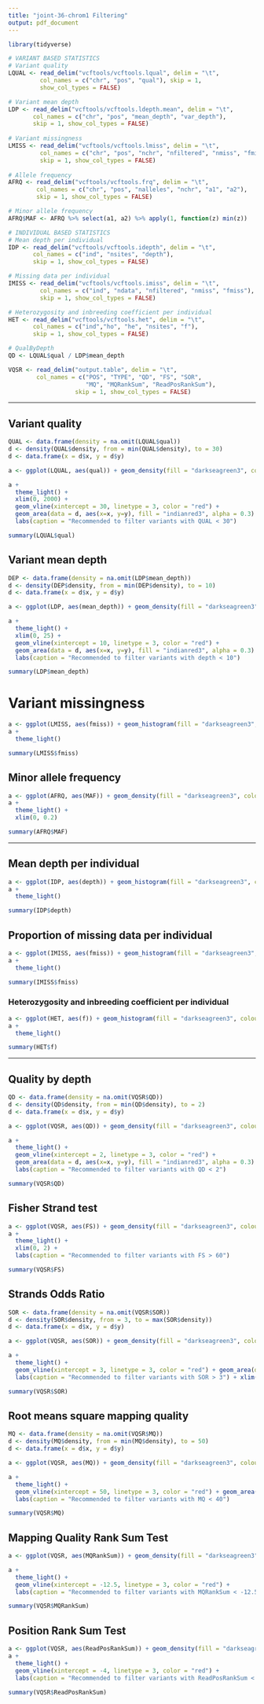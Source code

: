 ```yaml
---
title: "joint-36-chrom1 Filtering"
output: pdf_document
---
```

```r
library(tidyverse)
```

```r
# VARIANT BASED STATISTICS
# Variant quality
LQUAL <- read_delim("vcftools/vcftools.lqual", delim = "\t",
         col_names = c("chr", "pos", "qual"), skip = 1,
         show_col_types = FALSE)

# Variant mean depth
LDP <- read_delim("vcftools/vcftools.ldepth.mean", delim = "\t",
       col_names = c("chr", "pos", "mean_depth", "var_depth"), 
       skip = 1, show_col_types = FALSE)
 
# Variant missingness
LMISS <- read_delim("vcftools/vcftools.lmiss", delim = "\t",
         col_names = c("chr", "pos", "nchr", "nfiltered", "nmiss", "fmiss"),
         skip = 1, show_col_types = FALSE)
 
# Allele frequency
AFRQ <- read_delim("vcftools/vcftools.frq", delim = "\t",
        col_names = c("chr", "pos", "nalleles", "nchr", "a1", "a2"), 
        skip = 1, show_col_types = FALSE)

# Minor allele frequency
AFRQ$MAF <- AFRQ %>% select(a1, a2) %>% apply(1, function(z) min(z))
```


```r
# INDIVIDUAL BASED STATISTICS
# Mean depth per individual
IDP <- read_delim("vcftools/vcftools.idepth", delim = "\t",
       col_names = c("ind", "nsites", "depth"), 
       skip = 1, show_col_types = FALSE)

# Missing data per individual
IMISS <- read_delim("vcftools/vcftools.imiss", delim = "\t",
         col_names = c("ind", "ndata", "nfiltered", "nmiss", "fmiss"), 
         skip = 1, show_col_types = FALSE)

# Heterozygosity and inbreeding coefficient per individual
HET <- read_delim("vcftools/vcftools.het", delim = "\t",
       col_names = c("ind","ho", "he", "nsites", "f"), 
       skip = 1, show_col_types = FALSE)

# QualByDepth
QD <- LQUAL$qual / LDP$mean_depth
```

```r
VQSR <- read_delim("output.table", delim = "\t",
        col_names = c("POS", "TYPE", "QD", "FS", "SOR", 
                      "MQ", "MQRankSum", "ReadPosRankSum"), 
                   skip = 1, show_col_types = FALSE)
```

---

## Variant quality
```r
QUAL <- data.frame(density = na.omit(LQUAL$qual))
d <- density(QUAL$density, from = min(QUAL$density), to = 30)
d <- data.frame(x = d$x, y = d$y)

a <- ggplot(LQUAL, aes(qual)) + geom_density(fill = "darkseagreen3", colour = "black", alpha = 0.3)

a + 
  theme_light() + 
  xlim(0, 2000) + 
  geom_vline(xintercept = 30, linetype = 3, color = "red") + 
  geom_area(data = d, aes(x=x, y=y), fill = "indianred3", alpha = 0.3) + 
  labs(caption = "Recommended to filter variants with QUAL < 30")
```

```r
summary(LQUAL$qual)
```

## Variant mean depth
```r
DEP <- data.frame(density = na.omit(LDP$mean_depth))
d <- density(DEP$density, from = min(DEP$density), to = 10)
d <- data.frame(x = d$x, y = d$y)

a <- ggplot(LDP, aes(mean_depth)) + geom_density(fill = "darkseagreen3", colour = "black", alpha = 0.3)

a + 
  theme_light() + 
  xlim(0, 25) + 
  geom_vline(xintercept = 10, linetype = 3, color = "red") + 
  geom_area(data = d, aes(x=x, y=y), fill = "indianred3", alpha = 0.3) + 
  labs(caption = "Recommended to filter variants with depth < 10")
```

```r
summary(LDP$mean_depth)
```

# Variant missingness
```r
a <- ggplot(LMISS, aes(fmiss)) + geom_histogram(fill = "darkseagreen3", colour = "black", alpha = 0.3)
a + 
  theme_light() 
```

```r
summary(LMISS$fmiss)
```

## Minor allele frequency 
```r
a <- ggplot(AFRQ, aes(MAF)) + geom_density(fill = "darkseagreen3", colour = "black", alpha = 0.3)
a + 
  theme_light() + 
  xlim(0, 0.2)
```

```r
summary(AFRQ$MAF)
```

---

## Mean depth per individual 

```r
a <- ggplot(IDP, aes(depth)) + geom_histogram(fill = "darkseagreen3", colour = "black", alpha = 0.3)
a + 
  theme_light()
```

```r
summary(IDP$depth)
```

## Proportion of missing data per individual
```r
a <- ggplot(IMISS, aes(fmiss)) + geom_histogram(fill = "darkseagreen3", colour = "black", alpha = 0.3)
a + 
  theme_light()
```

```r
summary(IMISS$fmiss)
```

### Heterozygosity and inbreeding coefficient per individual
```r
a <- ggplot(HET, aes(f)) + geom_histogram(fill = "darkseagreen3", colour = "black", alpha = 0.3)
a + 
  theme_light()
```

```r
summary(HET$f)
```

---

## Quality by depth
```r
QD <- data.frame(density = na.omit(VQSR$QD))
d <- density(QD$density, from = min(QD$density), to = 2)
d <- data.frame(x = d$x, y = d$y)

a <- ggplot(VQSR, aes(QD)) + geom_density(fill = "darkseagreen3", colour = "black", alpha = 0.5)

a + 
  theme_light() + 
  geom_vline(xintercept = 2, linetype = 3, color = "red") + 
  geom_area(data = d, aes(x=x, y=y), fill = "indianred3", alpha = 0.3) + 
  labs(caption = "Recommended to filter variants with QD < 2")
```

```r
summary(VQSR$QD)
```

## Fisher Strand test
```r
a <- ggplot(VQSR, aes(FS)) + geom_density(fill = "darkseagreen3", colour = "black", alpha = 0.3)
a + 
  theme_light() + 
  xlim(0, 2) + 
  labs(caption = "Recommended to filter variants with FS > 60")
```

```r
summary(VQSR$FS)
```

## Strands Odds Ratio 
```r
SOR <- data.frame(density = na.omit(VQSR$SOR))
d <- density(SOR$density, from = 3, to = max(SOR$density))
d <- data.frame(x = d$x, y = d$y)

a <- ggplot(VQSR, aes(SOR)) + geom_density(fill = "darkseagreen3", colour = "black", alpha = 0.3)

a + 
  theme_light() + 
  geom_vline(xintercept = 3, linetype = 3, color = "red") + geom_area(data = d, aes(x=x, y=y), fill = "indianred3", alpha = 0.3) + 
  labs(caption = "Recommended to filter variants with SOR > 3") + xlim(0, 6)
```

```r
summary(VQSR$SOR)
```

## Root means square mapping quality 
```r
MQ <- data.frame(density = na.omit(VQSR$MQ))
d <- density(MQ$density, from = min(MQ$density), to = 50)
d <- data.frame(x = d$x, y = d$y)

a <- ggplot(VQSR, aes(MQ)) + geom_density(fill = "darkseagreen3", colour = "black", alpha = 0.3)

a + 
  theme_light() + 
  geom_vline(xintercept = 50, linetype = 3, color = "red") + geom_area(data = d, aes(x=x, y=y), fill = "indianred3", alpha = 0.3) + 
  labs(caption = "Recommended to filter variants with MQ < 40") 
```

```r
summary(VQSR$MQ)
```

## Mapping Quality Rank Sum Test
```r
a <- ggplot(VQSR, aes(MQRankSum)) + geom_density(fill = "darkseagreen3", colour = "black", alpha = 0.3)

a + 
  theme_light() + 
  geom_vline(xintercept = -12.5, linetype = 3, color = "red") + 
  labs(caption = "Recommended to filter variants with MQRankSum < -12.5")
```

```r
summary(VQSR$MQRankSum)
```

## Position Rank Sum Test
```r
a <- ggplot(VQSR, aes(ReadPosRankSum)) + geom_density(fill = "darkseagreen3", colour = "black", alpha = 0.3)
a + 
  theme_light() + 
  geom_vline(xintercept = -4, linetype = 3, color = "red") + 
  labs(caption = "Recommended to filter variants with ReadPosRankSum < -4")
```

```r
summary(VQSR$ReadPosRankSum)
```